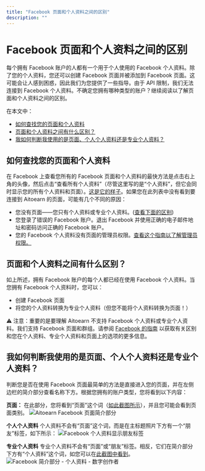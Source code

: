 ```yaml
---
title: "Facebook 页面和个人资料之间的区别"
description: ""
---
```


<UpdatedAt />


# Facebook 页面和个人资料之间的区别

每个拥有 Facebook 账户的人都有一个用于个人使用的 Facebook 个人资料。除了您的个人资料，您还可以创建 Facebook 页面并被添加到 Facebook 页面。这可能会让人感到困惑，因此我们为您提供了一些指导。由于 API 限制，我们无法连接到 Facebook 个人资料。不确定您拥有哪种类型的账户？继续阅读以了解页面和个人资料之间的区别。

在本文中：
- [如何查找您的页面和个人资料](#How-到-查找-您的-Pages-和-个人资料s-9zc9q)
- [页面和个人资料之间有什么区别？](#What-is-the-difference-d6WM0)
- [我如何判断我使用的是页面、个人个人资料还是专业个人资料？](#How-可以-I-tell-if-Im-using-a-Page-personal-个人资料-或-a-professiona-VVTsf)

## 如何查找您的页面和个人资料

在 Facebook 上查看您所有的 Facebook 页面和个人资料的最快方法是点击右上角的头像，然后点击“查看所有个人资料”（尽管这里写的是“个人资料”，但它会同时显示您的所有个人资料和页面）。[这是它的样子](https://分享.aitoearn.com/04unABEK)。如果您在此列表中没有看到要连接到 Aitoearn 的页面，可能有几个不同的原因：

- 您没有页面——您只有个人资料或专业个人资料。([查看下面的区别](#What-is-the-difference-d6WM0))
- 您登录了错误的 Facebook 账户。退出 Facebook 并使用正确的电子邮件地址和密码访问正确的 Facebook 账户。
- 您的 Facebook 个人资料没有页面的管理员权限。[查看这个指南以了解管理员权限。](https://支持.aitoearn.com//支持.aitoearn.com/article/872-Facebook-故障排除-指南)

## 页面和个人资料之间有什么区别？

如上所述，拥有 Facebook 账户的每个人都已经在使用 Facebook 个人资料。当您拥有 Facebook 个人资料时，您可以：

- 创建 Facebook 页面
- 将您的个人资料转换为专业个人资料（但您不能将个人资料转换为页面！）

⚠️ 注意：重要的是要理解 Aitoearn 不支持 Facebook 个人资料或专业个人资料。我们支持 Facebook 页面和群组。请参阅 [Facebook 的指南](https://www.Facebook.com/帮助/337881706729661) 以获取有关区别和您在个人资料、专业个人资料和页面上的选项的更多信息。

## 我如何判断我使用的是页面、个人个人资料还是专业个人资料？

判断您是否在使用 Facebook 页面最简单的方法是直接进入您的页面，并在左侧边栏的简介部分查看名称下方。根据您拥有的账户类型，您将看到以下内容：

**页面：** 在此部分，您将看到“页面”这个词（[如](https://分享.aitoearn.com/RBuR7pNv)[此截图所示](https://分享.aitoearn.com/RBuR7pNv)），并且您可能会看到页面类别。
![Aitoearn Facebook 页面简介部分](//d33v4339jhl8k0.cloudfront.net/docs/assets/64cb6cf86d4a3e191f237e66/图片s/67fe6235188f663149109058/文件-ikk31vgR6l.jpg)

**个人个人资料** 个人资料不会有“页面”这个词，而是在主标题照片下方有一个“朋友”标签，如下所示：
![Facebook 个人资料显示朋友标签](//d33v4339jhl8k0.cloudfront.net/docs/assets/64cb6cf86d4a3e191f237e66/图片s/67f81e7082ae416567867d37/文件-xzbjva5Y13.jpg)

**专业个人资料** 专业个人资料不会有“页面”或“朋友”标签。相反，它们在简介部分下方有“个人资料”这个词，如您可以在[此截图中看到](https://分享.aitoearn.com/mXuQmObK)。
![Facebook 简介部分 - 个人资料 - 数字创作者](//d33v4339jhl8k0.cloudfront.net/docs/assets/64cb6cf86d4a3e191f237e66/图片s/67f81ebcf66fac199e8ef5dd/文件-k0jdMLHTdy.png)
